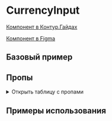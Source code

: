 
<Meta of={CurrencyInputStories} />

# CurrencyInput

[Компонент в Контур.Гайдах](https://guides.kontur.ru/components/input-fields/currency/)

[Компонент в Figma](https://www.figma.com/file/87ScqxPzJpF9DcVBNYWOjM/%E2%9A%A1-Kontur-UI-Modern-Layout?node-id=203%3A1602)

<Description />

## Базовый пример

<Primary />

## Пропы

<details>
  <summary>Открыть таблицу с пропами</summary>
  <ArgTypes />
</details>

## Примеры использования

<Stories title="" includePrimary={false} />
